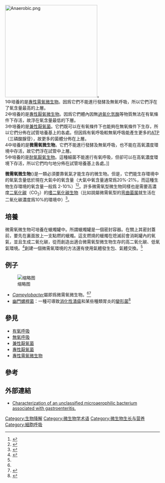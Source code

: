 [[Image:Anaerobic.png|300px]]。 <br />1中培養的是[[專性需氧微生物|專性需氧微生物]]。因爲它們不能進行發酵及無氧呼吸，所以它們浮在了氧含量最高的上層。<br /> 2中培養的是[[專性厭氧微生物|專性厭氧微生物]]。因爲它們體內因無[[過氧化氫酶|過氧化氫酶]]等物質無法在有氧條件下存活，故浮在氧含量最低的下層。 <br /> 3中培養的是[[兼性厭氧菌|兼性厭氧菌]]。它們既可以在有氧條件下也能夠在無氧條件下生存，所以它們分佈在試管培養基上的各處。但因爲有氧呼吸較無氧呼吸能產生更多的[[三磷酸腺苷|ATP]]（三磷酸腺苷），故更多的菌體分佈在上層。 <br />4中培養的是'''微需氧微生物'''。它們不能進行發酵及無氧呼吸，也不能在高氧濃度環境中存活，故它們浮在試管中上層。<br />5中培養的是[[耐氧厭氧生物|耐氧厭氧生物]]。這種細菌不能進行有氧呼吸，但卻可以在高氧濃度環境下存活，所以它們均勻地分佈在試管培養基上各處。]]

'''微需氧微生物'''({{lang|en|Microaerophile}})是一類必須要靠氧氣才能生存的微生物。但是，它們能生存環境中的氧氣含量低於現在大氣中的氧含量（大氣中氧含量通常爲20%-21%，而這種生物生存環境的氧含量一般爲 2-10%）<ref name=Hogg>{{cite book |author=Hogg, S. |title=Essential Microbiology|url=https://archive.org/details/essentialmicrobi0000hogg | publisher = Wiley |year=2005 |edition=1st |pages=[https://archive.org/details/essentialmicrobi0000hogg/page/91 91]–107| isbn = 0-471-49754-1}}</ref><ref name=PHK>{{cite book |author=Prescott LM, Harley JP, Klein DA |title=Microbiology |url=https://archive.org/details/microbiology0000pres |publisher = Wm. C. Brown Publishers |year=1996 |edition=3rd |pages=[https://archive.org/details/microbiology0000pres/page/130 130]–131| isbn = 0-697-29390-4}}</ref>。許多微需氧型微生物同樣也是需要高濃度[[二氧化碳|二氧化碳]]（CO<sub>2</sub>）的[[嗜二氧化碳生物|嗜二氧化碳生物]]（比如說屬微需氧型的[[弯曲菌属|弯曲菌属]]就生活在二氧化碳濃度爲10%的環境中）<ref name=JMA>{{cite book |author=Brooks GF, Carroll KC, Butel JS, Morse SA |title=Jawetz, Melnick & Adelberg's Medical Microbiology |publisher = McGraw Hill |year=2007 |edition=24th |pages=273–275| isbn = 0-07-128735-3 }}</ref>。

==培養==
微需氧微生物可培養在蠟燭罐中。所謂蠟燭罐是一個密封容器。在關上其密封蓋前，要先在裏面放上一支點燃的蠟燭。這支燃燒的蠟燭在熄滅前會消耗罐內的氧氣，並且生成二氧化碳，從而創造出適合微需氧型微生物生存的高二氧化碳、低氧氣環境。<ref name="pmid24399385">{{cite journal |author=Salim SM, Mandal J, Parija SC|title=Isolation of ''Campylobacter'' from human stool samples|journal=Indian J Med Microbiol |volume=32 |issue=1 |pages=35–38 |date= March 2014 |pmid=24399385 |doi= 10.4103/0255-0857.124294|url=}}</ref>創建一個微需氧環境的方法還有使用氣體發生包、氣體交換。<ref name="JMA"/>

==例子==
[[File:ARS_Campylobacter_jejuni.jpg|缩略图]]
*''[[Campylobacter|Campylobacter]]''屬即爲微需氧微生物。<ref name="JMA"/><ref name="pmid330861">{{cite journal |author=Fernie DS, Park RW |title=The isolation and nature of campylobacters (microaerophilic vibrios) from laboratory and wild rodents |journal=J. Med. Microbiol. |volume=10 |issue=3 |pages=325–9 |date=August 1977 |pmid=330861 |doi= 10.1099/00222615-10-3-325|url=}}</ref>
* [[幽門螺桿菌|幽門螺桿菌]]：一種可導致[[消化性潰瘍|消化性潰瘍]]和某些種類胃炎的[[變形菌門|變形菌]]<ref name="pmid23015486">{{cite journal |author=Cover TL|title=Perspectives on methodology for ''in vitro'' culture of ''Helicobacter pylori'' |journal=Methods Mol Biol |volume=921 |pages=11–15 |year=2012 |pmid=23015486 |doi=10.1007/978-1-62703-005-2_3}}</ref>

==參見==
*[[有氧呼吸|有氧呼吸]]
*[[無氧呼吸|無氧呼吸]]
*[[兼性厭氧菌|兼性厭氧菌]]
*[[專性厭氧菌|專性厭氧菌]]
*[[專性需氧微生物|專性需氧微生物]]

==參考==
{{reflist}}

==外部連結==
*[http://www.pubmedcentral.nih.gov/articlerender.fcgi?tool=pubmed&pubmedid=3343302 Characterization of an unclassified microaerophilic bacterium associated with gastroenteritis.]

{{細菌}}

[[Category:生物降解|Category:生物降解]]
[[Category:微生物学术语|Category:微生物学术语]]
[[Category:微生物生长与营养|Category:微生物生长与营养]]
[[Category:細胞呼吸|Category:細胞呼吸]]